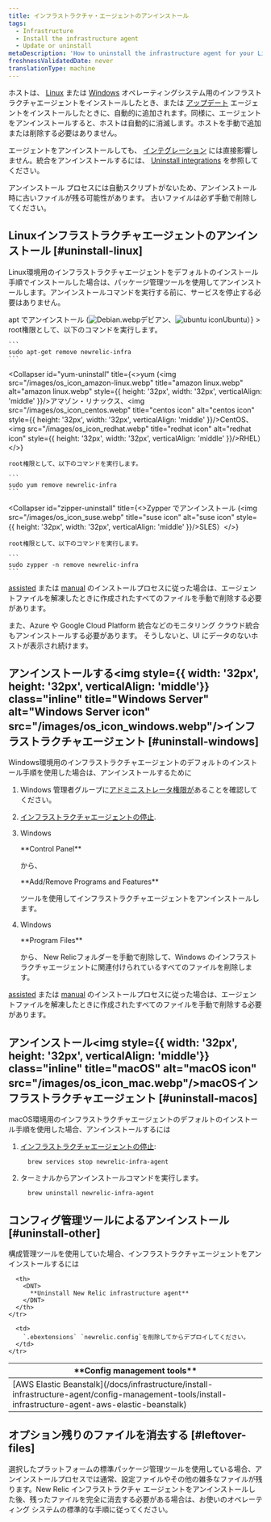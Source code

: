 ```yaml
---
title: インフラストラクチャ・エージェントのアンインストール
tags:
  - Infrastructure
  - Install the infrastructure agent
  - Update or uninstall
metaDescription: 'How to uninstall the infrastructure agent for your Linux or Windows operating system, as well as any infrastructure integrations.'
freshnessValidatedDate: never
translationType: machine
---
```


ホストは、 [Linux](/docs/infrastructure/new-relic-infrastructure/installation/install-infrastructure-linux) または [Windows](/docs/infrastructure/new-relic-infrastructure/installation/install-infrastructure-windows-server) オペレーティングシステム用のインフラストラクチャエージェントをインストールしたとき、または [アップデート](/docs/infrastructure/new-relic-infrastructure/installation/update-infrastructure-agent) エージェントをインストールしたときに、自動的に追加されます。同様に、エージェントをアンインストールすると、ホストは自動的に消滅します。ホストを手動で追加または削除する必要はありません。

エージェントをアンインストールしても、 [インテグレーション](/docs/infrastructure/infrastructure-integrations/getting-started/connect-aws-integrations-infrastructure) には直接影響しません。統合をアンインストールするには、 [Uninstall integrations](/docs/infrastructure/install-configure-infrastructure/update-or-uninstall/uninstall-integrations) を参照してください。

<Callout variant="important">
  アンインストール プロセスには自動スクリプトがないため、アンインストール時に古いファイルが残る可能性があります。 古いファイルは必ず手動で削除してください。
</Callout>

## Linuxインフラストラクチャエージェントのアンインストール [#uninstall-linux]

Linux環境用のインフラストラクチャエージェントをデフォルトのインストール手順でインストールした場合は、パッケージ管理ツールを使用してアンインストールします。アンインストールコマンドを実行する前に、サービスを停止する必要はありません。

<CollapserGroup>
  <Collapser
    id="apt-uninstall"
    title={<>apt でアンインストール (<img src="/images/os_icon_debian.webp" title="Debian icon" alt="Debian.webp" style={{ height: '32px', width: '32px', verticalAlign: 'middle' }}/>デビアン、<img src="/images/os_icon_ubuntu.webp" title="ubuntu icon" alt="ubuntu icon" style={{ height: '32px', width: '32px', verticalAlign: 'middle' }}/>Ubuntu）</>}
  >
    root権限として、以下のコマンドを実行します。

    ```
    sudo apt-get remove newrelic-infra
    ```
  </Collapser>

  <Collapser
    id="yum-uninstall"
    title={<>yum (<img src="/images/os_icon_amazon-linux.webp" title="amazon linux.webp" alt="amazon linux.webp" style={{ height: '32px', width: '32px', verticalAlign: 'middle' }}/>アマゾン・リナックス、<img src="/images/os_icon_centos.webp" title="centos icon" alt="centos icon" style={{ height: '32px', width: '32px', verticalAlign: 'middle' }}/>CentOS、<img src="/images/os_icon_redhat.webp" title="redhat icon" alt="redhat icon" style={{ height: '32px', width: '32px', verticalAlign: 'middle' }}/>RHEL）</>}
  >
    root権限として、以下のコマンドを実行します。

    ```
    sudo yum remove newrelic-infra
    ```
  </Collapser>

  <Collapser
    id="zipper-uninstall"
    title={<>Zypper でアンインストール (<img src="/images/os_icon_suse.webp" title="suse icon" alt="suse icon" style={{ height: '32px', width: '32px', verticalAlign: 'middle' }}/>SLES）</>}
  >
    root権限として、以下のコマンドを実行します。

    ```
    sudo zypper -n remove newrelic-infra
    ```
  </Collapser>
</CollapserGroup>

[assisted](/docs/infrastructure/install-configure-infrastructure/linux-installation/assisted-install-infrastructure-linux) または [manual](/docs/infrastructure/install-configure-infrastructure/linux-installation/manual-install-infrastructure-linux) のインストールプロセスに従った場合は、エージェントファイルを解凍したときに作成されたすべてのファイルを手動で削除する必要があります。

<Callout variant="important">
  また、Azure や Google Cloud Platform 統合などのモニタリング クラウド統合もアンインストールする必要があります。 そうしないと、UI にデータのないホストが表示され続けます。
</Callout>

## アンインストールする<img style={{ width: '32px', height: '32px', verticalAlign: 'middle'}} class="inline" title="Windows Server" alt="Windows Server icon" src="/images/os_icon_windows.webp"/>インフラストラクチャエージェント [#uninstall-windows]

Windows環境用のインフラストラクチャエージェントのデフォルトのインストール手順を使用した場合は、アンインストールするために

1. Windows 管理者グループに[アドミニストレータ権限が](/docs/infrastructure/new-relic-infrastructure/getting-started/compatibility-requirements-new-relic-infrastructure#permissions)あることを確認してください。

2. [インフラストラクチャエージェントの停止](/docs/infrastructure/new-relic-infrastructure/configuration/start-stop-restart-check-infrastructure-agent-status#windows).

3. Windows

   <DNT>
     **Control Panel**
   </DNT>

   から、

   <DNT>
     **Add/Remove Programs and Features**
   </DNT>

   ツールを使用してインフラストラクチャエージェントをアンインストールします。

4. Windows

   <DNT>
     **Program Files**
   </DNT>

   から、 New Relicフォルダーを手動で削除して、Windows のインフラストラクチャエージェントに関連付けられているすべてのファイルを削除します。

[assisted](/docs/infrastructure/install-configure-infrastructure/windows-installation/assisted-install-infrastructure-windows) または [manual](/docs/infrastructure/install-configure-infrastructure/windows-installation/manual-install-infrastructure-windows) のインストールプロセスに従った場合は、エージェントファイルを解凍したときに作成されたすべてのファイルを手動で削除する必要があります。

## アンインストール<img style={{ width: '32px', height: '32px', verticalAlign: 'middle'}} class="inline" title="macOS" alt="macOS icon" src="/images/os_icon_mac.webp"/>macOSインフラストラクチャエージェント [#uninstall-macos]

macOS環境用のインフラストラクチャエージェントのデフォルトのインストール手順を使用した場合、アンインストールするには

1. [インフラストラクチャエージェントの停止](/docs/infrastructure/new-relic-infrastructure/configuration/start-stop-restart-check-infrastructure-agent-status#macOS):

   ```
     brew services stop newrelic-infra-agent
   ```

2. ターミナルからアンインストールコマンドを実行します。

   ```
     brew uninstall newrelic-infra-agent
   ```

## コンフィグ管理ツールによるアンインストール [#uninstall-other]

構成管理ツールを使用していた場合、インフラストラクチャエージェントをアンインストールするには

<table>
  <thead>
    <tr>
      <th style={{ width: "250px" }}>
        <DNT>
          **Config management tools**
        </DNT>
      </th>

      <th>
        <DNT>
          **Uninstall New Relic infrastructure agent**
        </DNT>
      </th>
    </tr>
  </thead>

  <tbody>
    <tr>
      <td>
        [AWS Elastic Beanstalk](/docs/infrastructure/install-infrastructure-agent/config-management-tools/install-infrastructure-agent-aws-elastic-beanstalk)
      </td>

      <td>
        `.ebextensions` `newrelic.config`を削除してからデプロイしてください。
      </td>
    </tr>
  </tbody>
</table>

## オプション残りのファイルを消去する [#leftover-files]

選択したプラットフォームの標準パッケージ管理ツールを使用している場合、アンインストールプロセスでは通常、設定ファイルやその他の雑多なファイルが残ります。New Relic インフラストラクチャ エージェントをアンインストールした後、残ったファイルを完全に消去する必要がある場合は、お使いのオペレーティング システムの標準的な手順に従ってください。
